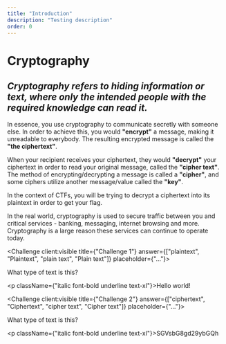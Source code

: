 ```yaml
---
title: "Introduction"
description: "Testing description"
order: 0
---
```


# **Cryptography**

## _Cryptography refers to hiding information or text, where only the intended people with the required knowledge can read it._

In essence, you use cryptography to communicate secretly with someone else.
In order to achieve this, you would **"encrypt"** a message, making it unreadable to everybody. The resulting encrypted message is called the **"the ciphertext"**.

When your recipient receives your ciphertext, they would **"decrypt"** your ciphertext in order to read your original message, called the **"cipher text"**.
The method of encrypting/decrypting a message is called a **"cipher"**, and some ciphers utilize another message/value called the **"key"**.

In the context of CTFs, you will be trying to decrypt a ciphertext into its plaintext in order to get your flag.

In the real world, cryptography is used to secure traffic between you and critical services - banking, messaging, internet browsing and more.
Cryptography is a large reason these services can continue to operate today.

<Challenge client:visible title={"Challenge 1"} answer={["plaintext", "Plaintext", "plain text", "Plain text"]} placeholder={"..."}>
    <p>What type of text is this?</p>
    <p className={"italic font-bold underline text-xl"}>Hello world!</p>
</Challenge>

<Challenge client:visible title={"Challenge 2"} answer={["ciphertext", "Ciphertext", "cipher text", "Cipher text"]} placeholder={"..."}>
    <p>What type of text is this?</p>
    <p className={"italic font-bold underline text-xl"}>SGVsbG8gd29ybGQh</p>
</Challenge>